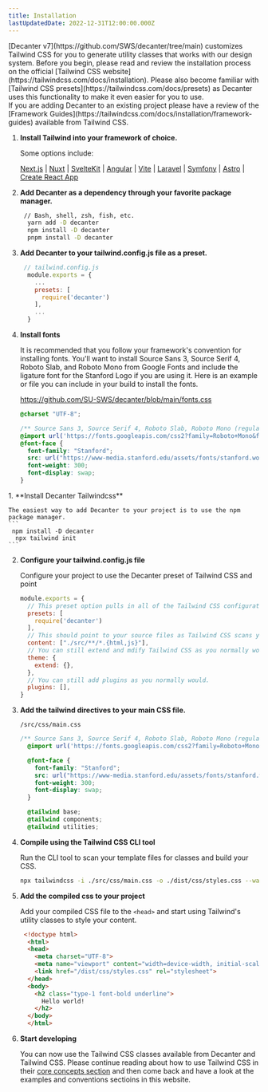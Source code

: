 ```yaml
---
title: Installation
lastUpdatedDate: 2022-12-31T12:00:00.000Z
---
```


<Section>
[Decanter v7](https://github.com/SWS/decanter/tree/main) customizes Tailwind CSS for you to generate utility classes that works with our design system. Before you begin, please read and review the installation process on the official [Tailwind CSS website](https://tailwindcss.com/docs/installation). Please also become familiar with [Tailwind CSS presets](https://tailwindcss.com/docs/presets) as Decanter uses this functionality to make it even easier for you to use.
</Section>

<Section heading="Frameworks">
If you are adding Decanter to an existing project please have a review of the [Framework Guides](https://tailwindcss.com/docs/installation/framework-guides) available from Tailwind CSS.

1. **Install Tailwind into your framework of choice.**

    Some options include:

    [Next.js](https://tailwindcss.com/docs/guides/nextjs) | [Nuxt](https://tailwindcss.com/docs/guides/nuxtjs) | [SvelteKit](https://tailwindcss.com/docs/guides/sveltekit) | [Angular](https://tailwindcss.com/docs/guides/angular) | [Vite](https://tailwindcss.com/docs/guides/vite) | [Laravel](https://tailwindcss.com/docs/guides/laravel) | [Symfony](https://tailwindcss.com/docs/guides/symfony) | [Astro](https://tailwindcss.com/docs/guides/astro) | [Create React App](https://tailwindcss.com/docs/guides/create-react-app)

2. **Add Decanter as a dependency through your favorite package manager.**
    ```bash
     // Bash, shell, zsh, fish, etc.
      yarn add -D decanter
      npm install -D decanter
      pnpm install -D decanter
    ```

3. **Add Decanter to your tailwind.config.js file as a preset.**
    ```js
     // tailwind.config.js
      module.exports = {
        ...
        presets: [
          require('decanter')
        ],
        ...
      }
    ```

4. **Install fonts**

    It is recommended that you follow your framework's convention for installing fonts. You'll want to install Source Sans 3, Source Serif 4, Roboto Slab, and Roboto Mono from Google Fonts and include the ligature font for the Stanford Logo if you are using it. Here is an example or file you can include in your build to install the fonts.

    https://github.com/SU-SWS/decanter/blob/main/fonts.css

    ```css
    @charset "UTF-8";

    /** Source Sans 3, Source Serif 4, Roboto Slab, Roboto Mono (regular only) from Google Font */
    @import url('https://fonts.googleapis.com/css2?family=Roboto+Mono&family=Roboto+Slab:wght@300;400;700&family=Source+Sans+3:ital,wght@0,400;0,600;0,700;1,400;1,600;1,700&family=Source+Serif+4:ital,wght@0,400;0,600;0,700;1,400;1,600;1,700&display=swap');
    @font-face {
      font-family: "Stanford";
      src: url("https://www-media.stanford.edu/assets/fonts/stanford.woff") format("woff"), url("https://www-media.stanford.edu/assets/fonts/stanford.ttf") format("truetype");
      font-weight: 300;
      font-display: swap;
    }
    ```
</Section>

<Section heading="Standalone">

<div className="children:children:rs-mb-4">
1. **Install Decanter Tailwindcss**

    The easiest way to add Decanter to your project is to use the npm package manager.
    ```
     npm install -D decanter
      npx tailwind init
    ```

2. **Configure your tailwind.config.js file**

    Configure your project to use the Decanter preset of Tailwind CSS and point

    ```js
    module.exports = {
      // This preset option pulls in all of the Tailwind CSS configuration.
      presets: [
        require('decanter')
      ],
      // This should point to your source files as Tailwind CSS scans your files for the css classes you use.
      content: ["./src/**/*.{html,js}"],
      // You can still extend and mdify Tailwind CSS as you normally would.
      theme: {
        extend: {},
      },
      // You can still add plugins as you normally would.
      plugins: [],
    }
    ```

3. **Add the tailwind directives to your main CSS file.**

    `/src/css/main.css`

    ```css
    /** Source Sans 3, Source Serif 4, Roboto Slab, Roboto Mono (regular only) */
      @import url('https://fonts.googleapis.com/css2?family=Roboto+Mono&family=Roboto+Slab:wght@300;400;700&family=Source+Sans+3:ital,wght@0,400;0,600;0,700;1,400;1,600;1,700&family=Source+Serif+4:ital,wght@0,400;0,600;0,700;1,400;1,600;1,700&display=swap');

      @font-face {
        font-family: "Stanford";
        src: url("https://www-media.stanford.edu/assets/fonts/stanford.woff") format("woff"), url("https://www-media.stanford.edu/assets/fonts/stanford.ttf") format("truetype");
        font-weight: 300;
        font-display: swap;
      }

      @tailwind base;
      @tailwind components;
      @tailwind utilities;
    ```

4. **Compile using the Tailwind CSS CLI tool**

    Run the CLI tool to scan your template files for classes and build your CSS.

    ```sh
    npx tailwindcss -i ./src/css/main.css -o ./dist/css/styles.css --watch
    ```

5. **Add the compiled css to your project**

    Add your compiled CSS file to the `<head>` and start using Tailwind's utility classes to style your content.

    ```html
     <!doctype html>
      <html>
      <head>
        <meta charset="UTF-8">
        <meta name="viewport" content="width=device-width, initial-scale=1.0">
        <link href="/dist/css/styles.css" rel="stylesheet">
      </head>
      <body>
        <h2 class="type-1 font-bold underline">
          Hello world!
        </h2>
      </body>
      </html>
    ```

6. **Start developing**

    You can now use the Tailwind CSS classes available from Decanter and Tailwind CSS. Please continue reading about how to use Tailwind CSS in their [core concepts section](https://tailwindcss.com/docs/utility-first) and then come back and have a look at the examples and conventions sectioins in this website.
</div>
</Section>
